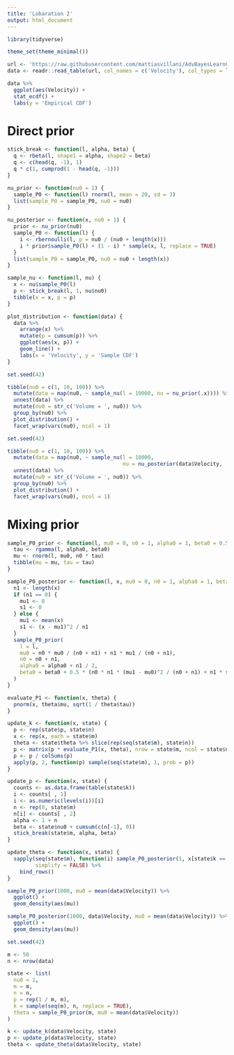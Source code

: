 ```yaml
---
title: 'Lobaration 2'
output: html_document
---
```


```r
library(tidyverse)

theme_set(theme_minimal())
```

```r
url <- 'https://raw.githubusercontent.com/mattiasvillani/AdvBayesLearnCourse/master/Labs/GalaxyData.dat'
data <- readr::read_table(url, col_names = c('Velocity'), col_types = list(Velocity = 'd'))
```

```r
data %>%
  ggplot(aes(Velocity)) +
  stat_ecdf() +
  labs(y = 'Empirical CDF')
```

# Direct prior

```r
stick_break <- function(l, alpha, beta) {
  q <- rbeta(l, shape1 = alpha, shape2 = beta)
  q <- c(head(q, -1), 1)
  q * c(1, cumprod(1 - head(q, -1)))
}

nu_prior <- function(nu0 = 1) {
  sample_P0 <- function(l) rnorm(l, mean = 20, sd = 3)
  list(sample_P0 = sample_P0, nu0 = nu0)
}

nu_posterior <- function(x, nu0 = 1) {
  prior <- nu_prior(nu0)
  sample_P0 <- function(l) {
    i <- rbernoulli(l, p = nu0 / (nu0 + length(x)))
    i * prior$sample_P0(l) + (1 - i) * sample(x, l, replace = TRUE)
  }
  list(sample_P0 = sample_P0, nu0 = nu0 + length(x))
}

sample_nu <- function(l, nu) {
  x <- nu$sample_P0(l)
  p <- stick_break(l, 1, nu$nu0)
  tibble(x = x, p = p)
}

plot_distribution <- function(data) {
  data %>%
    arrange(x) %>%
    mutate(p = cumsum(p)) %>%
    ggplot(aes(x, p)) +
    geom_line() +
    labs(x = 'Velocity', y = 'Sample CDF')
}
```

```r
set.seed(42)

tibble(nu0 = c(1, 10, 100)) %>%
  mutate(data = map(nu0, ~ sample_nu(l = 10000, nu = nu_prior(.x)))) %>%
  unnest(data) %>%
  mutate(nu0 = str_c('Volume = ', nu0)) %>%
  group_by(nu0) %>%
  plot_distribution() +
  facet_wrap(vars(nu0), ncol = 1)
```

```r
set.seed(42)

tibble(nu0 = c(1, 10, 100)) %>%
  mutate(data = map(nu0, ~ sample_nu(l = 10000,
                                     nu = nu_posterior(data$Velocity, .x)))) %>%
  unnest(data) %>%
  mutate(nu0 = str_c('Volume = ', nu0)) %>%
  group_by(nu0) %>%
  plot_distribution() +
  facet_wrap(vars(nu0), ncol = 1)
```

# Mixing prior

```r
sample_P0_prior <- function(l, mu0 = 0, n0 = 1, alpha0 = 1, beta0 = 0.5) {
  tau <- rgamma(l, alpha0, beta0)
  mu <- rnorm(l, mu0, n0 * tau)
  tibble(mu = mu, tau = tau)
}

sample_P0_posterior <- function(l, x, mu0 = 0, n0 = 1, alpha0 = 1, beta0 = 0.5) {
  n1 <- length(x)
  if (n1 == 0) {
    mu1 <- 0
    s1 <- 0
  } else {
    mu1 <- mean(x)
    s1 <- (x - mu1)^2 / n1
  }
  sample_P0_prior(
    l = l,
    mu0 = n0 * mu0 / (n0 + n1) + n1 * mu1 / (n0 + n1),
    n0 = n0 + n1,
    alpha0 = alpha0 + n1 / 2,
    beta0 = beta0 + 0.5 * (n0 * n1 * (mu1 - mu0)^2 / (n0 + n1) + n1 * s1)
  )
}

evaluate_P1 <- function(x, theta) {
  pnorm(x, theta$mu, sqrt(1 / theta$tau))
}

update_k <- function(x, state) {
  p <- rep(state$p, state$n)
  x <- rep(x, each = state$m)
  theta <- state$theta %>% slice(rep(seq(state$m), state$n))
  p <- matrix(p * evaluate_P1(x, theta), nrow = state$m, ncol = state$n)
  p <- p / colSums(p)
  apply(p, 2, function(p) sample(seq(state$m), 1, prob = p))
}

update_p <- function(x, state) {
  counts <- as.data.frame(table(state$k))
  i <- counts[ , 1]
  i <- as.numeric(levels(i))[i]
  n <- rep(0, state$m)
  n[i] <- counts[ , 2]
  alpha <- 1 + n
  beta <- state$nu0 + cumsum(c(n[-1], 0))
  stick_break(state$m, alpha, beta)
}

update_theta <- function(x, state) {
  sapply(seq(state$m), function(i) sample_P0_posterior(1, x[state$k == i]),
         simplify = FALSE) %>%
    bind_rows()
}
```

```r
sample_P0_prior(1000, mu0 = mean(data$Velocity)) %>%
  ggplot() +
  geom_density(aes(mu))
```

```r
sample_P0_posterior(1000, data$Velocity, mu0 = mean(data$Velocity)) %>%
  ggplot() +
  geom_density(aes(mu))
```

```r
set.seed(42)

m <- 50
n <- nrow(data)

state <- list(
  nu0 = 1,
  m = m,
  n = n,
  p = rep(1 / m, m),
  k = sample(seq(m), n, replace = TRUE),
  theta = sample_P0_prior(m, mu0 = mean(data$Velocity))
)

k <- update_k(data$Velocity, state)
p <- update_p(data$Velocity, state)
theta <- update_theta(data$Velocity, state)
```
